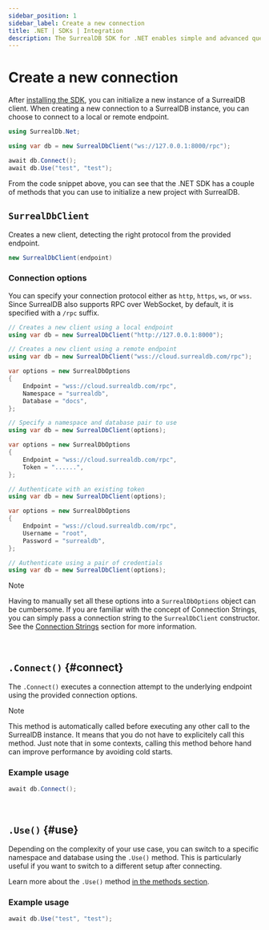```yaml
---
sidebar_position: 1
sidebar_label: Create a new connection 
title: .NET | SDKs | Integration
description: The SurrealDB SDK for .NET enables simple and advanced querying of a remote or embedded database.
---
```



# Create a new connection

After [installing the SDK](/docs/sdk/dotnet/setup), you can initialize a new instance of a SurrealDB client.
When creating a new connection to a SurrealDB instance, you can choose to connect to a local or remote endpoint.

```csharp
using SurrealDb.Net;

using var db = new SurrealDbClient("ws://127.0.0.1:8000/rpc");

await db.Connect();
await db.Use("test", "test");
```

From the code snippet above, you can see that the .NET SDK has a couple of methods that you can use to initialize a new project with SurrealDB. 

## `SurrealDbClient`

Creates a new client, detecting the right protocol from the provided endpoint.

```csharp title="Method Syntax"
new SurrealDbClient(endpoint)
```

### Connection options

You can specify your connection protocol either as `http`, `https`, `ws`, or `wss`.
Since SurrealDB also supports RPC over WebSocket, by default, it is specified with a `/rpc` suffix. 

<Tabs groupId="connection-options">
  <TabItem value="local" label="Local endpoint" default>

```csharp
// Creates a new client using a local endpoint
using var db = new SurrealDbClient("http://127.0.0.1:8000");
```

  </TabItem>
  <TabItem value="remote" label="Remote endpoint">

```csharp
// Creates a new client using a remote endpoint
using var db = new SurrealDbClient("wss://cloud.surrealdb.com/rpc");
```

  </TabItem>
  <TabItem value="ns-db" label="Namespace and database">

```csharp
var options = new SurrealDbOptions
{
    Endpoint = "wss://cloud.surrealdb.com/rpc",
    Namespace = "surrealdb",
    Database = "docs",
};

// Specify a namespace and database pair to use
using var db = new SurrealDbClient(options);
```

  </TabItem>
  <TabItem value="token" label="Token">

```csharp
var options = new SurrealDbOptions
{
    Endpoint = "wss://cloud.surrealdb.com/rpc",
    Token = "......",
};

// Authenticate with an existing token
using var db = new SurrealDbClient(options);
```

  </TabItem>
  <TabItem value="credentials" label="Credentials">

```csharp
var options = new SurrealDbOptions
{
    Endpoint = "wss://cloud.surrealdb.com/rpc",
    Username = "root",
    Password = "surrealdb",
};

// Authenticate using a pair of credentials
using var db = new SurrealDbClient(options);
```

  </TabItem>
</Tabs>

> [!NOTE]
> Having to manually set all these options into a `SurrealDbOptions` object can be cumbersome.
> If you are familiar with the concept of Connection Strings, you can simply pass a connection string to the `SurrealDbClient` constructor.
> See the [Connection Strings](/docs/sdk/dotnet/core/connection-strings) section for more information.

<br />

## `.Connect()` {#connect}

The `.Connect()` executes a connection attempt to the underlying endpoint using the provided connection options.

> [!NOTE]
>This method is automatically called before executing any other call to the SurrealDB instance.
>It means that you do not have to explicitely call this method.
>Just note that in some contexts, calling this method behore hand can improve performance by avoiding cold starts.

### Example usage

```csharp
await db.Connect();
```

<br />

## `.Use()` {#use}

Depending on the complexity of your use case, you can switch to a specific namespace and database using the `.Use()` method.
This is particularly useful if you want to switch to a different setup after connecting.

Learn more about the `.Use()` method [in the methods section](/docs/sdk/dotnet/methods/use).

### Example usage

```csharp
await db.Use("test", "test");
```
